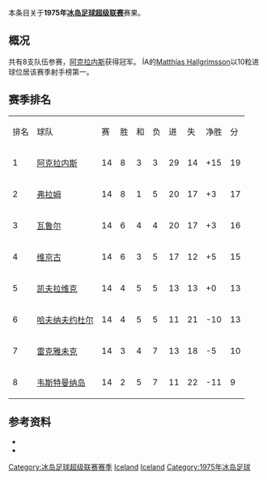 本条目关于'''1975年[[冰岛足球超级联赛|冰岛足球超级联赛]]'''赛果。

==概况==
共有8支队伍参赛，[[阿克拉内斯竞技俱乐部|阿克拉内斯]]获得冠军。 ÍA的[[Matthías_Hallgrímsson|Matthías Hallgrímsson]]以10粒进球位居该赛季射手榜第一。

==赛季排名==
{| class="wikitable" style="text-align: center;"
|排名||球队||赛||胜||和||负||进||失||净胜||分
|-
|1||[[阿克拉内斯竞技俱乐部|阿克拉内斯]]||14||8||3||3||29||14||+15||19
|-
|2||[[弗拉姆足球俱乐部|弗拉姆]]||14||8||1||5||20||17||+3||17
|-
|3||[[瓦鲁尔足球俱乐部|瓦鲁尔]]||14||6||4||4||20||17||+3||16
|-
|4||[[维京古雷克雅维克足球会|维京古]]||14||6||3||5||17||12||+5||15
|-
|5||[[凯夫拉维克足球俱乐部|凯夫拉维克]]||14||4||5||5||13||13||+0||13
|-
|6||[[哈夫纳夫约杜尔体操俱乐部|哈夫纳夫约杜尔]]||14||4||5||5||11||21||-10||13
|-
|7||[[雷克雅未克足球俱乐部|雷克雅未克]]||14||3||4||7||13||18||-5||10
|-
|8||[[韦斯特曼纳岛竞技俱乐部|韦斯特曼纳岛]]||14||2||5||7||11||22||-11||9
|}

==参考资料==
* {{cite web |title=Iceland Final League Tables 1912-1998 |url=http://www.rsssf.com/tablesi/ijshist.html |publisher=[[RSSSF|RSSSF]] |accessdate=2018-06-18 |archive-date=2019-12-25 |archive-url=https://web.archive.org/web/20191225230011/http://rsssf.com/tablesi/ijshist.html |dead-url=no }}
* {{cite web |title=Iceland - Topscorers |url=http://www.rsssf.com/tablesi/ijstops.html |website=www.rsssf.com |publisher=[[RSSSF|RSSSF]] |accessdate=2018-06-18 |archive-date=2019-04-07 |archive-url=https://web.archive.org/web/20190407162501/http://www.rsssf.com/tablesi/ijstops.html |dead-url=no }}

{{冰岛足球超级联赛赛季}}
{{1974–75 in European football (UEFA)}}
{{1975–76 in European football (UEFA)}}


[[Category:冰岛足球超级联赛赛季|Category:冰岛足球超级联赛赛季]]
[[Category:1974年至1975年本土足球联赛|Iceland]] 
[[Category:1975年至1976年本土足球联赛|Iceland]] 
[[Category:1975年冰岛足球|Category:1975年冰岛足球]]